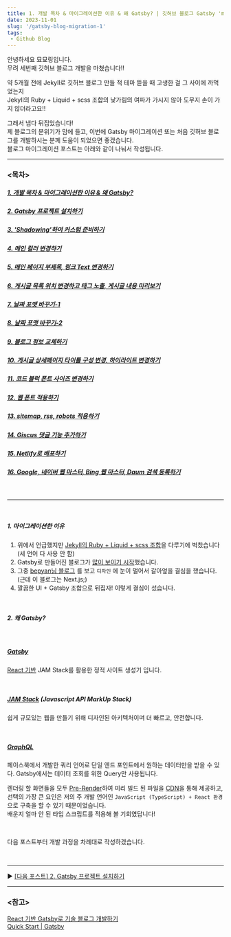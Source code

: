 ```yaml
---
title: 1. 개발 목차 & 마이그레이션한 이유 & 왜 Gatsby? | 깃허브 블로그 Gatsby 'minimal-blog' 테마로 마이그레이션 하기
date: 2023-11-01
slug: '/gatsby-blog-migration-1'
tags:
 - Github Blog
---
```


안녕하세요 묘묘링입니다.  
무려 세번째 깃허브 블로그 개발을 마쳤습니다!!

약 5개월 전에 Jekyll로 깃허브 블로그 만들 적 테마 뜯을 때 고생한 걸 그 사이에 까먹었는지  
Jekyll의 Ruby + Liquid + scss 조합의 낯가림의 여파가 가시지 않아 도무지 손이 가지 않더라고요!!

그래서 냅다 뒤집었습니다!  
제 블로그의 분위기가 맘에 들고, 이번에 Gatsby 마이그레이션 또는 처음 깃허브 블로그를 개발하시는 분께 도움이 되었으면 좋겠습니다.  
블로그 마이그레이션 포스트는 아래와 같이 나눠서 작성됩니다.

---

### \<목차>

##### [1. 개발 목차 & 마이그레이션한 이유 & 왜 Gatsby?](/gatsby-blog-migration-1)

##### [2. Gatsby 프로젝트 설치하기](/gatsby-blog-migration-2)

##### [3. 'Shadowing'하여 커스텀 준비하기](/gatsby-blog-migration-3)

##### [4. 메인 컬러 변경하기](/gatsby-blog-migration-4)

##### [5. 메인 페이지 부제목, 링크 Text 변경하기](/gatsby-blog-migration-5)

##### [6. 게시글 목록 위치 변경하고 태그 노출, 게시글 내용 미리보기](/gatsby-blog-migration-6)

##### [7. 날짜 포맷 바꾸기-1](/gatsby-blog-migration-7)

##### [8. 날짜 포맷 바꾸기-2](/gatsby-blog-migration-8)

##### [9. 블로그 정보 교체하기](/gatsby-blog-migration-9)

##### [10. 게시글 상세페이지 타이틀 구성 변경, 하이라이트 변경하기](/gatsby-blog-migration-10)

##### [11. 코드 블럭 폰트 사이즈 변경하기](/gatsby-blog-migration-11)

##### [12. 웹 폰트 적용하기](/gatsby-blog-migration-12)

##### [13. sitemap, rss, robots 적용하기](/gatsby-blog-migration-13)

##### [14. Giscus 댓글 기능 추가하기](/gatsby-blog-migration-14)

##### [15. Netlify로 배포하기](/gatsby-blog-migration-15)

##### [16. Google, 네이버 웹 마스터, Bing 웹 마스터, Daum 검색 등록하기](/gatsby-blog-migration-16)

<br />

---

<br />

##### 1. 마이그레이션한 이유

1. 위에서 언급했지만 <u>Jekyll의 Ruby + Liquid + scss 조합</u>을 다루기에 벅찼습니다 (세 언어 다 사용 안 함)
2. Gatsby로 만들어진 블로그가 <u>많이 보이기 시작</u>했습니다.
3. 그중 [bepyan님 블로그](https://bepyan.github.io/blog) 를 보고 `디자인` 에 눈이 멀어서 갈아엎을 결심을 했습니다. (근데 이 블로그는 Next.js;)
4. 깔끔한 UI + Gatsby 조합으로 뒤집자! 이렇게 결심이 섰습니다.

<br />

##### 2. 왜 Gatsby?

<br />

##### [Gatsby](https://www.gatsbyjs.com/)

<u>[React](https://react.dev/) 기반</u> JAM Stack를 활용한 정적 사이트 생성기 입니다.

<br />

##### [JAM Stack](https://www.cloudflare.com/ko-kr/learning/performance/what-is-jamstack/) (Javascript API MarkUp Stack)

쉽게 규모있는 웹을 만들기 위해 디자인된 아키텍처이며 더 빠르고, 안전합니다.

<br />

##### [GraphQL](https://graphql.org/)

페이스북에서 개발한 쿼리 언어로 단일 엔드 포인트에서 원하는 데이터만을 받을 수 있다. Gatsby에서는 데이터 조회를 위한 Query만 사용됩니다.

렌더링 할 화면들을 모두 [Pre-Render](https://jeonghwan-kim.github.io/dev/2020/08/21/gatsby-prefetch.html)하여 미리 빌드 된 파일을 [CDN](https://ko.wikipedia.org/wiki/%EC%BD%98%ED%85%90%EC%B8%A0_%EC%A0%84%EC%86%A1_%EB%84%A4%ED%8A%B8%EC%9B%8C%ED%81%AC)을 통해 제공하고,  
선택의 가장 큰 요인은 저의 주 개발 언어인 `JavaScript (TypeScript) + React 환경`으로 구축을 할 수 있기 때문이었습니다.  
배운지 얼마 안 된 타입 스크립트를 적용해 볼 기회였답니다!

<br />

다음 포스트부터 개발 과정을 차례대로 작성하겠습니다.

<br />

---

▶️ [[다음 포스트] 2. Gatsby 프로젝트 설치하기](/gatsby-blog-migration-2)

---

### \<참고>

[React 기반 Gatsby로 기술 블로그 개발하기](https://www.inflearn.com/course/gatsby-%EA%B8%B0%EC%88%A0%EB%B8%94%EB%A1%9C%EA%B7%B8)  
[Quick Start | Gatsby](https://www.gatsbyjs.com/docs/quick-start/)
